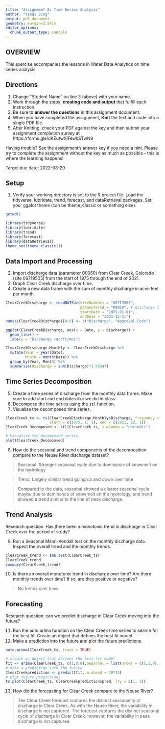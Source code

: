 ```yaml
---
title: "Assignment 8: Time Series Analysis"
author: "Yikai Jing"
output: pdf_document
geometry: margin=2.54cm
editor_options: 
  chunk_output_type: console
---
```


## OVERVIEW

This exercise accompanies the lessons in Water Data Analytics on time series analysis

## Directions
1. Change "Student Name" on line 3 (above) with your name.
2. Work through the steps, **creating code and output** that fulfill each instruction.
3. Be sure to **answer the questions** in this assignment document.
4. When you have completed the assignment, **Knit** the text and code into a single PDF file.
5. After Knitting, check your PDF against the key and then submit your assignment completion survey at https://forms.gle/dKEutwXiFewkSTwN9

Having trouble? See the assignment's answer key if you need a hint. Please try to complete the assignment without the key as much as possible - this is where the learning happens!

Target due date: 2022-03-29

## Setup

1. Verify your working directory is set to the R project file. Load the tidyverse, lubridate, trend, forecast, and dataRetrieval packages. Set your ggplot theme (can be theme_classic or something else).


```r
getwd()

library(tidyverse)
library(lubridate)
library(trend)
library(forecast)
library(dataRetrieval)
theme_set(theme_classic())
```

## Data Import and Processing

2. Import discharge data (parameter 00060) from Clear Creek, Colorado (site 06719505) from the start of 1975 through the end of 2021.
3. Graph Clear Creek discharge over time. 
4. Create a new data frame with the sum of monthly discharge in acre-feet per month.

```r
ClearCreekDischarge <- readNWISdv(siteNumbers = "06719505",
                                  parameterCd = "00060", # discharge (ft3/s)
                                  startDate = "1975-01-01",
                                  endDate = "2021-12-31")
names(ClearCreekDischarge)[4:5] <- c("Discharge", "Approval.Code")

ggplot(ClearCreekDischarge, aes(x = Date, y = Discharge)) +
  geom_line() +
  labs(y = "Discharge (ac*ft/mo)")

ClearCreekDischarge.Monthly <- ClearCreekDischarge %>%
  mutate(Year = year(Date),
         Month = month(Date)) %>%
  group_by(Year, Month) %>%
  summarise(Discharge = sum(Discharge)*1.98347)
```


## Time Series Decomposition
5. Create a time series of discharge from the monthly data frame. Make sure to add start and end dates like we did in class.
6. Decompose the time series using the `stl` function.
7. Visualize the decomposed time series.

```r
ClearCreek_ts <- ts(ClearCreekDischarge.Monthly$Discharge, frequency = 12,
                    start = c(1975, 1, 1), end = c(2021, 12, 1))
ClearCreek_Decomposed <- stl(ClearCreek_ts, s.window = "periodic")

# Visualize the decomposed series.
plot(ClearCreek_Decomposed)

```

8. How do the seasonal and trend components of the decomposition compare to the Neuse River discharge dataset? 

> Seasonal: Stronger seasonal cycle due to dominance of snowmelt on the hydrology


> Trend: Largely similar trend going up and down over time

>Compared to the data, seasonal showed a clearer seasonal cycle maybe due to dominance of snowmelt on the hydrology, and trend showed a trend similar to the line of peak discharge.

## Trend Analysis
Research question: Has there been a monotonic trend in discharge in Clear Creek over the period of study?

9. Run a Seasonal Mann-Kendall test on the monthly discharge data. Inspect the overall trend and the monthly trends. 

```r
ClearCreek_trend <- smk.test(ClearCreek_ts)
ClearCreek_trend
summary(ClearCreek_trend)
```

10. Is there an overall monotonic trend in discharge over time? Are there monthly trends over time? If so, are they positive or negative?

> No trends over time.


## Forecasting
Research question: can we predict discharge in Clear Creek moving into the future?

11. Run the auto.arima function on the Clear Creek time series to search for the best fit. Create an object that defines the best fit model. 
12. Make a prediction into the future and plot the future predictions. 

```r
auto.arima(ClearCreek_ts, trace = TRUE)

# create an object that defines the best fit model
fit <- arima(ClearCreek_ts, c(1,0,0),seasonal = list(order = c(1,1,0), period = 12))
# make a prediction into the future
ClearCreekprediction <- predict(fit, n.ahead = 10*12)
# plot future predictions
ts.plot(ClearCreek_ts, ClearCreekprediction$pred, lty = c(1, 3))
```

13. How did the forecasting for Clear Creek compare to the Neuse River?

> The Clear Creek forecast captures the distinct seasonality of discharge in Clear Creek. As with the Neuse River, the variability in discharge is not captured.
The forecast captures the distinct seasonal cycle of discharge in Clear Creek, however, the variability in peak discharge is not captured.

